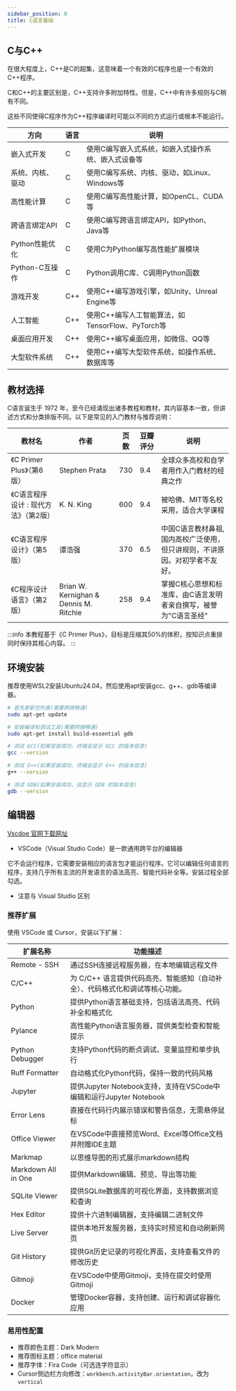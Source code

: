 ```yaml
---
sidebar_position: 0
title: C语言基础
---
```


## C与C++

在很大程度上，C++是C的超集，这意味着一个有效的C程序也是一个有效的C++程序。

C和C++的主要区别是，C++支持许多附加特性。但是，C++中有许多规则与C稍有不同。

这些不同使得C程序作为C++程序编译时可能以不同的方式运行或根本不能运行。

| 方向 | 语言 |说明|
|-----|-----|-----|
|嵌入式开发|C|使用C编写嵌入式系统，如嵌入式操作系统、嵌入式设备等|
|系统、内核、驱动|C|使用C编写系统、内核、驱动，如Linux、Windows等|
|高性能计算|C|使用C编写高性能计算，如OpenCL、CUDA等|
|跨语言绑定API |C |使用C编写跨语言绑定API，如Python、Java等|
|Python性能优化|C|使用C为Python编写高性能扩展模块|
|Python-C互操作|C|Python调用C库、C调用Python函数|
|游戏开发|C++|使用C++编写游戏引擎，如Unity、Unreal Engine等|
|人工智能|C++|使用C++编写人工智能算法，如TensorFlow、PyTorch等|
|桌面应用开发|C++|使用C++编写桌面应用，如微信、QQ等|
|大型软件系统|C++|使用C++编写大型软件系统，如操作系统、数据库等|

## 教材选择

C语言诞生于 1972 年，至今已经涌现出诸多教程和教材，其内容基本一致，但讲述方式和分类排版不同。以下是常见的入门教材与推荐说明：

| 教材名 | 作者 |  页数 | 豆瓣评分 | 说明 |
|--------|------|------------|------------|---------|
| 《C Primer Plus》（第6版） | Stephen Prata |  730 | 9.4 | 全球众多高校和自学者用作入门教材的经典之作 |
| 《C语言程序设计 : 现代方法》（第2版） | K. N. King |600| 9.4 | 被哈佛、MIT等名校采用，适合大学课程 |
| 《C语言程序设计》（第5版） | 谭浩强 | 370 | 6.5 | 中国C语言教材鼻祖,国内高校广泛使用，但只讲规则，不讲原因。对初学者不友好。 |
| 《C程序设计语言》（第2版） | Brian W. Kernighan & Dennis M. Ritchie |  258 | 9.4 | 掌握C核心思想和标准库，由C语言发明者亲自撰写，被誉为"C语言圣经" |

:::info
本教程基于《C Primer Plus》，目标是压缩其50%的体积，按知识点重排同时保持其核心内容。
:::

## 环境安装

推荐使用WSL2安装Ubuntu24.04，然后使用apt安装gcc、g++、gdb等编译器。

```bash showLineNumbers
# 首先更新包列表(需要网络畅通)
sudo apt-get update

# 安装编译和调试工具(需要网络畅通)
sudo apt-get install build-essential gdb

# 测试 GCC(如果安装成功，终端会显示 GCC 的版本信息)
gcc --version

# 测试 G++(如果安装成功，终端会显示 G++ 的版本信息)
g++ --version

# 测试 GDB(如果安装成功，会显示 GDB 的版本信息)
gdb --version
```

## 编辑器

[Vscdoe 官网下载网址](https://code.visualstudio.com/download)

- VSCode（Visual Studio Code）是一款通用跨平台的编辑器

它不会运行程序，它需要安装相应的语言包才能运行程序。它可以编辑任何语言的程序，支持几乎所有主流的开发语言的语法高亮、智能代码补全等。安装过程全部勾选。

- 注意与 Visual Studio 区别

### 推荐扩展

使用 VSCode 或 Cursor，安装以下扩展：

| 扩展名称            | 功能描述                                                           |
| ------------------- | ------------------------------------------------------------------ |
| Remote - SSH        | 通过SSH连接远程服务器，在本地编辑远程文件                          |
| C/C++               | 为 C/C++ 语言提供代码高亮、智能感知（自动补全）、代码格式化和调试等核心功能。|
| Python              | 提供Python语言基础支持，包括语法高亮、代码补全和格式化             |
| Pylance             | 高性能Python语言服务器，提供类型检查和智能提示                     |
| Python Debugger     | 支持Python代码的断点调试、变量监控和单步执行                       |
| Ruff Formatter      | 自动格式化Python代码，保持一致的代码风格                           |
| Jupyter             | 提供Jupyter Notebook支持，支持在VSCode中编辑和运行Jupyter Notebook |
| Error Lens          | 直接在代码行内展示错误和警告信息，无需悬停鼠标                     |
| Office Viewer       | 在VSCode中直接预览Word、Excel等Office文档并附赠IDE主题                          |
| Markmap             | 以思维导图的形式展示markdown结构                                   |
| Markdown All in One | 提供Markdown编辑、预览、导出等功能                                 |
| SQLite Viewer       | 提供SQLite数据库的可视化界面，支持数据浏览和查询                   |
| Hex Editor          | 提供十六进制编辑器，支持编辑二进制文件                             |
| Live Server         | 提供本地开发服务器，支持实时预览和自动刷新网页                     |
| Git History         | 提供Git历史记录的可视化界面，支持查看文件的修改历史                |
| Gitmoji             | 在VSCode中使用Gitmoji，支持在提交时使用Gitmoji                     |
| Docker              | 管理Docker容器，支持创建、运行和调试容器化应用                     |

### 易用性配置

- 推荐颜色主题：Dark Modern
- 推荐图标主题：office material
- 推荐字体：Fira Code（可选连字符显示）
- Cursor侧边栏方向修改：`workbench.activityBar.orientation`，改为`vertical`